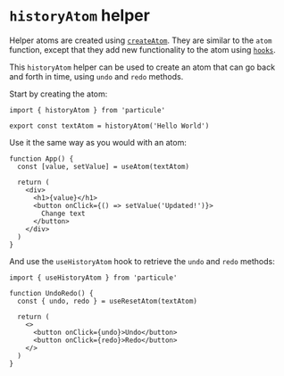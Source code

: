 # `historyAtom` helper

Helper atoms are created using [`createAtom`](/advanced/hooks). They are similar to the `atom` function, except that they add new functionality to the atom using [`hooks`](/advanced/hooks).

This `historyAtom` helper can be used to create an atom that can go back and forth in time, using `undo` and `redo` methods.

Start by creating the atom:

```tsx
import { historyAtom } from 'particule'

export const textAtom = historyAtom('Hello World')
```

Use it the same way as you would with an atom:

```tsx
function App() {
  const [value, setValue] = useAtom(textAtom)

  return (
    <div>
      <h1>{value}</h1>
      <button onClick={() => setValue('Updated!')}>
        Change text
      </button>
    </div>
  )
}
```

And use the `useHistoryAtom` hook to retrieve the `undo` and `redo` methods:

```tsx
import { useHistoryAtom } from 'particule'

function UndoRedo() {
  const { undo, redo } = useResetAtom(textAtom)

  return (
    <>
      <button onClick={undo}>Undo</button>
      <button onClick={redo}>Redo</button>
    </>
  )
}
```

